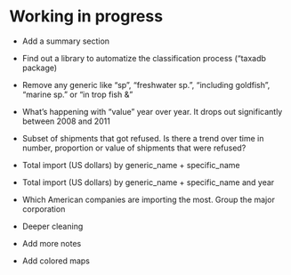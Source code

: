 # Working in progress

- Add a summary section 

- Find out a library to automatize the classification process ("taxadb package)

- Remove any generic like “sp”, "freshwater sp.", "including goldfish", "marine sp." or "in trop fish &"

- What’s happening with “value” year over year.  It drops out significantly between 2008 and 2011 

- Subset of shipments that got refused.  Is there a trend over time in number, proportion or value of shipments that were refused?

- Total import (US dollars) by generic_name + specific_name 

- Total import (US dollars) by generic_name + specific_name and year

- Which American companies are importing the most. Group the major corporation

- Deeper cleaning 

- Add more notes 

- Add colored maps 
